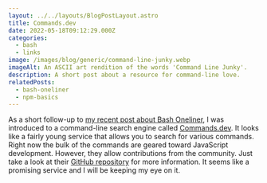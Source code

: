 ```yaml
---
layout: ../../layouts/BlogPostLayout.astro
title: Commands.dev
date: 2022-05-18T09:12:29.000Z
categories:
  - bash
  - links
image: /images/blog/generic/command-line-junky.webp
imageAlt: An ASCII art rendition of the words 'Command Line Junky'.
description: A short post about a resource for command-line love.
relatedPosts:
  - bash-oneliner
  - npm-basics
---
```


As a short follow-up to [my recent post about Bash Oneliner](/blog/bash-oneliner/),
I was introduced to a command-line search engine called [Commands.dev](https://www.commands.dev/).
It looks like a fairly young service that allows you to search for various commands.
Right now the bulk of the commands are geared toward JavaScript development. However,
they allow contributions from the community. Just take a look at their
[GitHub repository](https://github.com/warpdotdev/workflows#contributing) for more
information. It seems like a promising service and I will be keeping my eye on it.

<RandomSupport />
